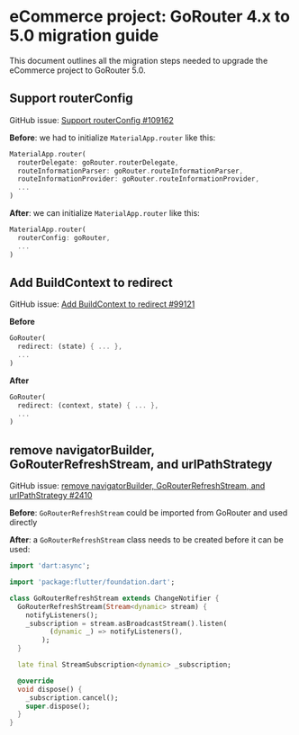 # eCommerce project: GoRouter 4.x to 5.0 migration guide

This document outlines all the migration steps needed to upgrade the eCommerce project to GoRouter 5.0.

## Support routerConfig

GitHub issue: [Support routerConfig #109162](https://github.com/flutter/flutter/issues/109162)

**Before**: we had to initialize `MaterialApp.router` like this:

```dart
MaterialApp.router(
  routerDelegate: goRouter.routerDelegate,
  routeInformationParser: goRouter.routeInformationParser,
  routeInformationProvider: goRouter.routeInformationProvider,
  ...
)
```

**After**: we can initialize `MaterialApp.router` like this:

```dart
MaterialApp.router(
  routerConfig: goRouter,
  ...
)
```

## Add BuildContext to redirect

GitHub issue: [Add BuildContext to redirect #99121](https://github.com/flutter/flutter/issues/99121)

**Before**

```dart
GoRouter(
  redirect: (state) { ... },
  ...
)
```

**After**

```dart
GoRouter(
  redirect: (context, state) { ... },
  ...
)
```

## remove navigatorBuilder, GoRouterRefreshStream, and urlPathStrategy

GitHub issue: [remove navigatorBuilder, GoRouterRefreshStream, and urlPathStrategy #2410](https://github.com/flutter/packages/pull/2410)

**Before**: `GoRouterRefreshStream` could be imported from GoRouter and used directly

**After**: a `GoRouterRefreshStream` class needs to be created before it can be used:

```dart
import 'dart:async';

import 'package:flutter/foundation.dart';

class GoRouterRefreshStream extends ChangeNotifier {
  GoRouterRefreshStream(Stream<dynamic> stream) {
    notifyListeners();
    _subscription = stream.asBroadcastStream().listen(
          (dynamic _) => notifyListeners(),
        );
  }

  late final StreamSubscription<dynamic> _subscription;

  @override
  void dispose() {
    _subscription.cancel();
    super.dispose();
  }
}
```